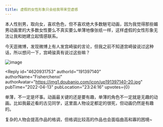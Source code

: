 ```yaml
---
title: 虚假的女性形象只会给我带来空虚感
---
```



<Forum groupName="动画番剧" groupUrl="https://www.douban.com/group/596353/" archivedAt="2025-05-16T16:37:22.064Z">
  <Post
    id="263975358"
    title="虚假的女性形象只会给我带来空虚感"
    url="https://www.douban.com/group/topic/263975358/?_spm_id=MTY1MDM2MjEy"
    pubTime="2022-04-14"
    highlightUserId="191397140"
  >
本人性别男，取向女，喜欢色色，但不喜欢绝大多数魅宅动画，因为我觉得那些媚男动画里的大多数女性要么不真实要么单薄地像张纸一样，这样虚假的女性形象无法让我和她建立起情感联系。

今天逛微博，发现微博上有人发宫崎骏的言论，但我之前不知道宫崎骏说过这种话，所以想问一下，宫崎骏真有说过这些嘛？

![image](https://img2.doubanio.com/view/group_topic/l/public/p539811971.webp)

<Reply
  id="4620931753"
  authorId="191397140"
  authorName="Fisherchenxi"
  authorAvatar="https://img1.doubanio.com/icon/up191397140-20.jpg"
  pubTime="2022-04-13"
  pubLocation="23:24:16"
  upvotes={0}
>
单薄，不一定是坏事。动画最关键的还是要有趣，单薄的角色不一定就是无趣的动画。比如我最近看的古见同学，这里面人物设定都定的很死，但动画仍然是有趣的。

复杂的人物会提高作品的格调，但格调比较高的作品也会面临曲高和寡的困境\~
</Reply>
  </Post>
</Forum>
